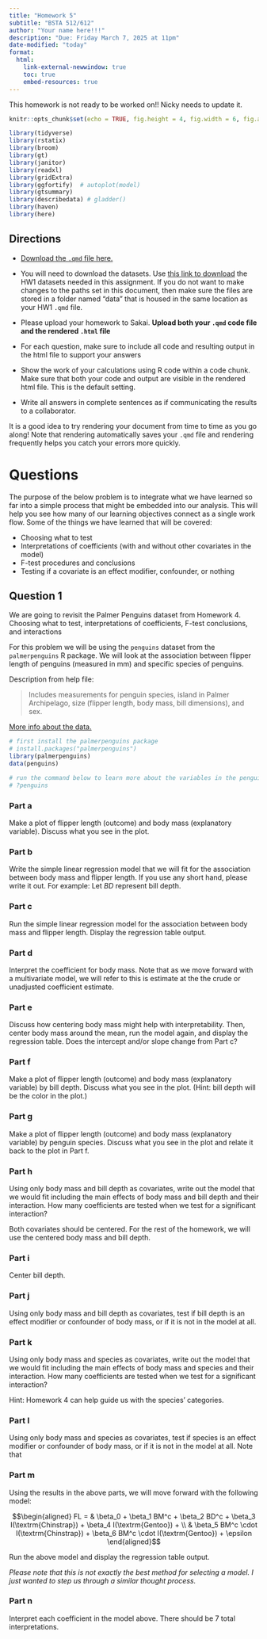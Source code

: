 ```yaml
---
title: "Homework 5"
subtitle: "BSTA 512/612"
author: "Your name here!!!"
description: "Due: Friday March 7, 2025 at 11pm"
date-modified: "today"
format: 
  html:
    link-external-newwindow: true
    toc: true
    embed-resources: true
---
```


::: callout-caution
This homework is not ready to be worked on!! Nicky needs to update it.
:::


```r
knitr::opts_chunk$set(echo = TRUE, fig.height = 4, fig.width = 6, fig.align = "center")

library(tidyverse)
library(rstatix)
library(broom)
library(gt)
library(janitor)
library(readxl)
library(gridExtra)
library(ggfortify)  # autoplot(model)
library(gtsummary)
library(describedata) # gladder()
library(haven)
library(here)
```


## Directions

-   [Download the `.qmd` file here.](https://github.com/nwakim/BSTA_512_W25/blob/main/homework/HW_05.qmd)

-   You will need to download the datasets. Use [this link to download](https://ohsuitg-my.sharepoint.com/:f:/g/personal/wakim_ohsu_edu/EtimsrgruwZOvhVqgx31g0MBwLSTj2L53ilK_ZIw9-vucA?e=sBvCNu) the HW1 datasets needed in this assignment. If you do not want to make changes to the paths set in this document, then make sure the files are stored in a folder named "data" that is housed in the same location as your HW1 `.qmd` file.

-   Please upload your homework to Sakai. **Upload both your `.qmd` code file and the rendered `.html` file**

-   For each question, make sure to include all code and resulting output in the html file to support your answers

-   Show the work of your calculations using R code within a code chunk. Make sure that both your code and output are visible in the rendered html file. This is the default setting.

-   Write all answers in complete sentences as if communicating the results to a collaborator.

::: callout-tip
It is a good idea to try rendering your document from time to time as you go along! Note that rendering automatically saves your `.qmd` file and rendering frequently helps you catch your errors more quickly.
:::

# Questions

The purpose of the below problem is to integrate what we have learned so far into a simple process that might be embedded into our analysis. This will help you see how many of our learning objectives connect as a single work flow. Some of the things we have learned that will be covered:

-   Choosing what to test
-   Interpretations of coefficients (with and without other covariates in the model)
-   F-test procedures and conclusions
-   Testing if a covariate is an effect modifier, confounder, or nothing

## Question 1

We are going to revisit the Palmer Penguins dataset from Homework 4. Choosing what to test, interpretations of coefficients, F-test conclusions, and interactions

For this problem we will be using the `penguins` dataset from the `palmerpenguins` R package. We will look at the association between flipper length of penguins (measured in mm) and specific species of penguins.

Description from help file:

> Includes measurements for penguin species, island in Palmer Archipelago, size (flipper length, body mass, bill dimensions), and sex.

[More info about the data.](https://allisonhorst.github.io/palmerpenguins/)

```r
# first install the palmerpenguins package
# install.packages("palmerpenguins")
library(palmerpenguins)
data(penguins)

# run the command below to learn more about the variables in the penguins dataset
# ?penguins
```

### Part a

Make a plot of flipper length (outcome) and body mass (explanatory variable). Discuss what you see in the plot.

### Part b

Write the simple linear regression model that we will fit for the association between body mass and flipper length. If you use any short hand, please write it out. For example: Let $BD$ represent bill depth.

### Part c

Run the simple linear regression model for the association between body mass and flipper length. Display the regression table output.

### Part d

Interpret the coefficient for body mass. Note that as we move forward with a multivariate model, we will refer to this is estimate at the the crude or unadjusted coefficient estimate.

### Part e

Discuss how centering body mass might help with interpretability. Then, center body mass around the mean, run the model again, and display the regression table. Does the intercept and/or slope change from Part c?

### Part f

Make a plot of flipper length (outcome) and body mass (explanatory variable) by bill depth. Discuss what you see in the plot. (Hint: bill depth will be the color in the plot.)

### Part g

Make a plot of flipper length (outcome) and body mass (explanatory variable) by penguin species. Discuss what you see in the plot and relate it back to the plot in Part f.

### Part h

Using only body mass and bill depth as covariates, write out the model that we would fit including the main effects of body mass and bill depth and their interaction. How many coefficients are tested when we test for a significant interaction?

::: callout-note
Both covariates should be centered. For the rest of the homework, we will use the centered body mass and bill depth.
:::

### Part i 

Center bill depth.

### Part j

Using only body mass and bill depth as covariates, test if bill depth is an effect modifier or confounder of body mass, or if it is not in the model at all.

### Part k

Using only body mass and species as covariates, write out the model that we would fit including the main effects of body mass and species and their interaction. How many coefficients are tested when we test for a significant interaction?

Hint: Homework 4 can help guide us with the species' categories.

### Part l

Using only body mass and species as covariates, test if species is an effect modifier or confounder of body mass, or if it is not in the model at all. Note that 

### Part m

Using the results in the above parts, we will move forward with the following model:

$$\begin{aligned}
FL = & \beta_0 + \beta_1 BM^c + \beta_2 BD^c +  \beta_3 I(\textrm{Chinstrap}) + \beta_4 I(\textrm{Gentoo}) +  \\ & \beta_5 BM^c \cdot I(\textrm{Chinstrap}) + \beta_6 BM^c \cdot I(\textrm{Gentoo}) + \epsilon
\end{aligned}$$ 

Run the above model and display the regression table output.

*Please note that this is not exactly the best method for selecting a model. I just wanted to step us through a similar thought process.*


### Part n

Interpret each coefficient in the model above. There should be 7 total interpretations.
